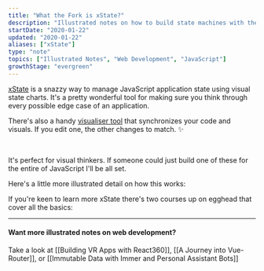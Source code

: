 ```yaml
---
title: "What the Fork is xState?"
description: "Illustrated notes on how to build state machines with the xState library"
startDate: "2020-01-22"
updated: "2020-01-22"
aliases: ["xState"]
type: "note"
topics: ["Illustrated Notes", "Web Development", "JavaScript"]
growthStage: "evergreen"
---
```


[xState](https://xstate.js.org/) is a snazzy way to manage JavaScript application state using visual state charts.
It's a pretty wonderful tool for making sure you think through every possible edge case of an application.

There's also a handy [visualiser tool](https://xstate.js.org/viz/) that synchronizes your code and visuals. If you edit one, the other changes to match. <span aria-role="image">✨</span>

<ImageFrame
  alt="Screenshot of the xState visualizer"
  src="https://res.cloudinary.com/dg3gyk0gu/image/upload/c_scale,w_920/v1592930602/maggieappleton.com/egghead-course-notes/xstate/Screenshot_2020-06-23_at_17.41.45.png"
/>

<br />

It's perfect for visual thinkers. If someone could just build one of these for the entire of JavaScript I'll be all set.

Here's a little more illustrated detail on how this works:

<BasicImage
  width="900px"
  alt="Xstate is a tool that helps you plan out all the possible states in a JavaScript app"
  src="https://res.cloudinary.com/dg3gyk0gu/image/upload/c_scale,w_750/v1592931672/maggieappleton.com/egghead-course-notes/xstate/xState_5.png"
/>

<BasicImage
  width="800px"
  alt="There's a handy interactive visualizer tool at xstate.js.org/viz"
  src="https://res.cloudinary.com/dg3gyk0gu/image/upload/c_scale,w_860/v1592262779/maggieappleton.com/egghead-course-notes/xstate/xState_2.png"
/>

<BasicImage
  width="900px"
  alt="A sequence of light bulbs swapping states between unlit, lit, dim, and broken."
  src="https://res.cloudinary.com/dg3gyk0gu/image/upload/c_scale,w_900/v1592262781/maggieappleton.com/egghead-course-notes/xstate/xState_3.png"
/>

<BasicImage
  width="900px"
  alt="We can add extra options onto our states such as actions, services, guards, and activities"
  src="https://res.cloudinary.com/dg3gyk0gu/image/upload/c_scale,w_900/v1592262777/maggieappleton.com/egghead-course-notes/xstate/xState_4.png"
/>

If you're keen to learn more xState there's two courses up on egghead that cover all the basics:

<ImageLink href="https://egghead.io/courses/introduction-to-state-machines-using-xstate?af=54fd64">
  <ImageFrame
    width="800px"
    alt="Shareable Custom Hooks in React"
    src="https://og-image-egghead-course.now.sh/introduction-to-state-machines-using-xstate"
  />
</ImageLink>
<ImageLink href="https://egghead.io/courses/construct-sturdy-uis-with-xstate?af=54fd64">
  <ImageFrame
    width="800px"
    alt="Shareable Custom Hooks in React"
    src="https://og-image-egghead-course.now.sh/construct-sturdy-uis-with-xstate"
  />
</ImageLink>

---

#### Want more illustrated notes on web development?

Take a look at [[Building VR Apps with React360]], [[A Journey into Vue-Router]], or [[Immutable Data with Immer and Personal Assistant Bots]]
